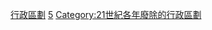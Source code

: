 {{Cat topic in year| topic=廢除的行政區劃|year=2015}}
[[Category:2015年廢除|行政區劃]]
[[Category:2010年代廢除的行政區劃|5]]
[[Category:21世紀各年廢除的行政區劃|Category:21世紀各年廢除的行政區劃]]